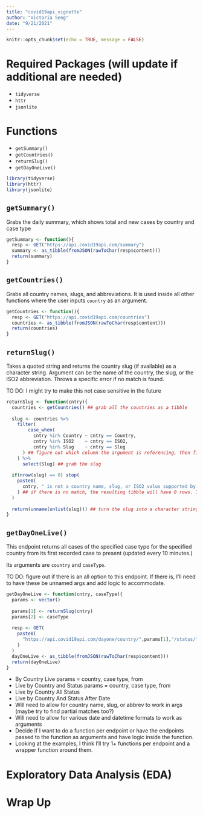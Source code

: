 ```yaml
---
title: "covid19api_vignette"
author: "Victoria Seng"
date: "9/21/2021"
---
```


```r
knitr::opts_chunk$set(echo = TRUE, message = FALSE)
```

# Required Packages (will update if additional are needed)
*  `tidyverse`
*  `httr`
*  `jsonlite`

# Functions
*  `getSummary()`
*  `getCountries()`
*  `returnSlug()`
*  `getDayOneLive()`

```r
library(tidyverse)
library(httr)
library(jsonlite)
```

## `getSummary()`

Grabs the daily summary, which shows total and new cases by country and case type

```r

getSummary <- function(){
  resp <- GET("https://api.covid19api.com/summary")
  summary <- as_tibble(fromJSON(rawToChar(resp$content)))
  return(summary)
}

```

## `getCountries()`

Grabs all country names, slugs, and abbreviations. It is used inside all other functions where the user inputs `country` as an argument.

```r

getCountries <- function(){
  resp <- GET("https://api.covid19api.com/countries")
  countries <- as_tibble(fromJSON(rawToChar(resp$content)))
  return(countries)
}

```

## `returnSlug()`

Takes a quoted string and returns the country slug (if available) as a character string. Argument can be the name of the country, the slug, or the ISO2 abbreviation. Throws a specific error if no match is found.

TO DO: I might try to make this not case sensitive in the future

```r
returnSlug <- function(cntry){
  countries <- getCountries() ## grab all the countries as a tibble
  
  slug <- countries %>%
    filter(
        case_when(
          cntry %in% Country ~ cntry == Country,
          cntry %in% ISO2    ~ cntry == ISO2,
          cntry %in% Slug    ~ cntry == Slug
      ) ## figure out which column the argument is referencing, then filter to the correct row 
    ) %>% 
      select(Slug) ## grab the slug
  
  if(nrow(slug) == 0) stop(
    paste0(
      cntry, " is not a country name, slug, or ISO2 valus supported by the api"
    ) ## if there is no match, the resulting tibble will have 0 rows. Throw an error if this happens
  )
  
  return(unname(unlist(slug))) ## turn the slug into a character string and return it
}

```

## `getDayOneLive()`

This endpoint returns all cases of the specified case type for the specified country from its first recorded case to present (updated every 10 minutes.)

Its arguments are `country` and `caseType`.

TO DO: figure out if there is an all option to this endpoint. If there is, I'll need to have these be unnamed args and add logic to accommodate.

```r
getDayOneLive <- function(cntry, caseType){
  params <- vector()
  
  params[1] <- returnSlug(cntry)
  params[2] <- caseType
  
  resp <- GET(
    paste0(
      "https://api.covid19api.com/dayone/country/",params[1],"/status/",params[2],"/live"
    )
  )
  dayOneLive <- as_tibble(fromJSON(rawToChar(resp$content)))
  return(dayOneLive)
}
```


*  By Country Live params = country, case type, from
*  Live by Country and Status params = country, case type, from
*  Live by Country All Status
*  Live by Country And Status After Date
*  Will need to allow for country name, slug, or abbrev to work in args (maybe try to find partial matches too?)
*  Will need to allow for various date and datetime formats to work as arguments
*  Decide if I want to do a function per endpoint or have the endpoints passed to the function as arguments and have logic inside the function. 
  *  Looking at the examples, I think I'll try 1+ functions per endpoint and a wrapper function around them.


# Exploratory Data Analysis (EDA)

# Wrap Up